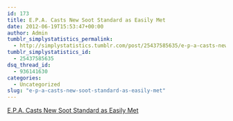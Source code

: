 ```yaml
---
id: 173
title: E.P.A. Casts New Soot Standard as Easily Met
date: 2012-06-19T15:53:47+00:00
author: Admin
tumblr_simplystatistics_permalink:
  - http://simplystatistics.tumblr.com/post/25437585635/e-p-a-casts-new-soot-standard-as-easily-met
tumblr_simplystatistics_id:
  - 25437585635
dsq_thread_id:
  - 936141630
categories:
  - Uncategorized
slug: "e-p-a-casts-new-soot-standard-as-easily-met"
---
```

[E.P.A. Casts New Soot Standard as Easily Met](http://green.blogs.nytimes.com/2012/06/15/e-p-a-casts-new-soot-standard-as-easily-met/?smid=tu-share)
